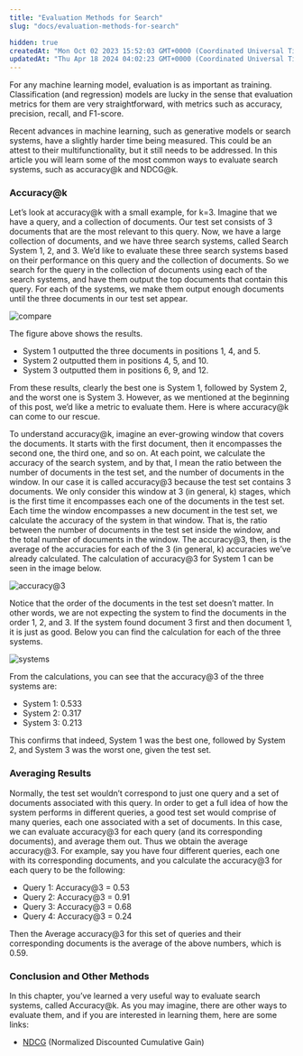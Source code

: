 ```yaml
---
title: "Evaluation Methods for Search"
slug: "docs/evaluation-methods-for-search"

hidden: true
createdAt: "Mon Oct 02 2023 15:52:03 GMT+0000 (Coordinated Universal Time)"
updatedAt: "Thu Apr 18 2024 04:02:23 GMT+0000 (Coordinated Universal Time)"
---
```

For any machine learning model, evaluation is as important as training. Classification (and regression) models are lucky in the sense that evaluation metrics for them are very straightforward, with metrics such as accuracy, precision, recall, and F1-score.

Recent advances in machine learning, such as generative models or search systems, have a slightly harder time being measured. This could be an attest to their multifunctionality, but it still needs to be addressed. In this article you will learn some of the most common ways to evaluate search systems, such as accuracy@k and NDCG@k.

### Accuracy@k

Let’s look at accuracy@k with a small example, for k=3. Imagine that we have a query, and a collection of documents. Our test set consists of 3 documents that are the most relevant to this query. Now, we have a large collection of documents, and we have three search systems, called Search System 1, 2, and 3. We’d like to evaluate these three search systems based on their performance on this query and the collection of documents. So we search for the query in the collection of documents using each of the search systems, and have them output the top documents that contain this query. For each of the systems, we make them output enough documents until the three documents in our test set appear.

<img src='../../../assets/images/2ee7fc1-image.png' alt='compare' />


The figure above shows the results.

- System 1 outputted the three documents in positions 1, 4, and 5.
- System 2 outputted them in positions 4, 5, and 10.
- System 3 outputted them in positions 6, 9, and 12.

From these results, clearly the best one is System 1, followed by System 2, and the worst one is System 3. However, as we mentioned at the beginning of this post, we’d like a metric to evaluate them. Here is where accuracy@k can come to our rescue.

To understand accuracy@k, imagine an ever-growing window that covers the documents. It starts with the first document, then it encompasses the second one, the third one, and so on. At each point, we calculate the accuracy of the search system, and by that, I mean the ratio between the number of documents in the test set, and the number of documents in the window. In our case it is called accuracy@3 because the test set contains 3 documents. We only consider this window at 3 (in general, k) stages, which is the first time it encompasses each one of the documents in the test set. Each time the window encompasses a new document in the test set, we calculate the accuracy of the system in that window. That is, the ratio between the number of documents in the test set inside the window, and the total number of documents in the window. The accuracy@3, then, is the average of the accuracies for each of the 3 (in general, k) accuracies we’ve already calculated. The calculation of accuracy@3 for System 1 can be seen in the image below.

<img src='../../../assets/images/903ac9e-image.png' alt='accuracy@3' />


Notice that the order of the documents in the test set doesn’t matter. In other words, we are not expecting the system to find the documents in the order 1, 2, and 3. If the system found document 3 first and then document 1, it is just as good. Below you can find the calculation for each of the three systems.

<img src='../../../assets/images/30ab1bf-image.png' alt='systems' />


From the calculations, you can see that the accuracy@3 of the three systems are:

- System 1: 0.533
- System 2: 0.317
- System 3: 0.213

This confirms that indeed, System 1 was the best one, followed by System 2, and System 3 was the worst one, given the test set.

### Averaging Results

Normally, the test set wouldn’t correspond to just one query and a set of documents associated with this query. In order to get a full idea of how the system performs in different queries, a good test set would comprise of many queries, each one associated with a set of documents. In this case, we can evaluate accuracy@3 for each query (and its corresponding documents), and average them out. Thus we obtain the average accuracy@3. For example, say you have four different queries, each one with its corresponding documents, and you calculate the accuracy@3 for each query to be the following:

- Query 1: Accuracy@3 = 0.53
- Query 2: Accuracy@3 = 0.91
- Query 3: Accuracy@3 = 0.68
- Query 4: Accuracy@3 = 0.24

Then the Average accuracy@3 for this set of queries and their corresponding documents is the average of the above numbers, which is 0.59.

### Conclusion and Other Methods

In this chapter, you’ve learned a very useful way to evaluate search systems, called Accuracy@k. As you may imagine, there are other ways to evaluate them, and if you are interested in learning them, here are some links:

- [NDCG](https://en.wikipedia.org/wiki/Discounted_cumulative_gain) (Normalized Discounted Cumulative Gain)
